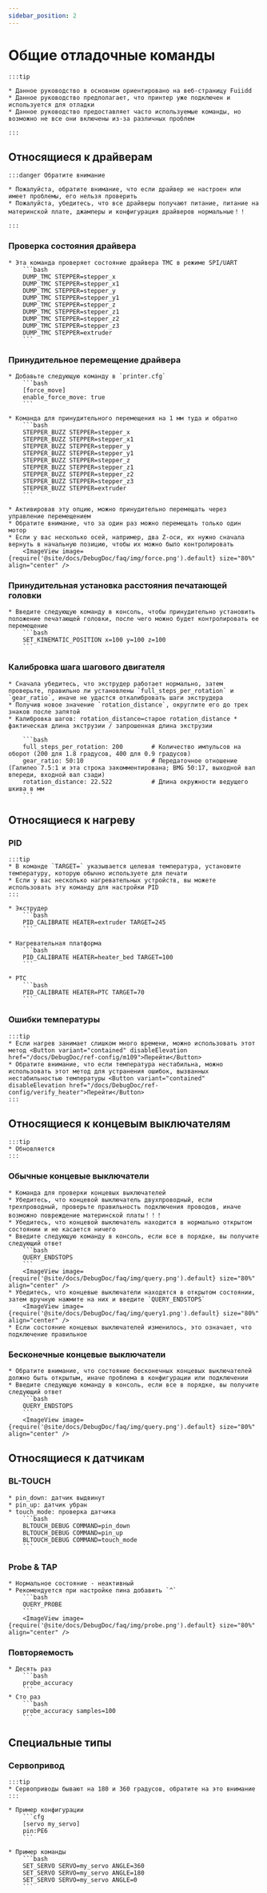 ```yaml
---
sidebar_position: 2
---
```








# Общие отладочные команды

    :::tip

    * Данное руководство в основном ориентировано на веб-страницу Fuiidd
    * Данное руководство предполагает, что принтер уже подключен и используется для отладки
    * Данное руководство предоставляет часто используемые команды, но возможно не все они включены из-за различных проблем

    :::

## Относящиеся к драйверам

    :::danger Обратите внимание

    * Пожалуйста, обратите внимание, что если драйвер не настроен или имеет проблемы, его нельзя проверить
    * Пожалуйста, убедитесь, что все драйверы получают питание, питание на материнской плате, джамперы и конфигурация драйверов нормальные！！

    :::


### Проверка состояния драйвера

    * Эта команда проверяет состояние драйвера TMC в режиме SPI/UART
        ```bash
        DUMP_TMC STEPPER=stepper_x
        DUMP_TMC STEPPER=stepper_x1
        DUMP_TMC STEPPER=stepper_y
        DUMP_TMC STEPPER=stepper_y1
        DUMP_TMC STEPPER=stepper_z
        DUMP_TMC STEPPER=stepper_z1
        DUMP_TMC STEPPER=stepper_z2
        DUMP_TMC STEPPER=stepper_z3
        DUMP_TMC STEPPER=extruder
        ```

### Принудительное перемещение драйвера

    * Добавьте следующую команду в `printer.cfg`
        ```bash
        [force_move]
        enable_force_move: true
        ```

    * Команда для принудительного перемещения на 1 мм туда и обратно
        ```bash
        STEPPER_BUZZ STEPPER=stepper_x
        STEPPER_BUZZ STEPPER=stepper_x1
        STEPPER_BUZZ STEPPER=stepper_y
        STEPPER_BUZZ STEPPER=stepper_y1
        STEPPER_BUZZ STEPPER=stepper_z
        STEPPER_BUZZ STEPPER=stepper_z1
        STEPPER_BUZZ STEPPER=stepper_z2
        STEPPER_BUZZ STEPPER=stepper_z3
        STEPPER_BUZZ STEPPER=extruder
        ```

    * Активировав эту опцию, можно принудительно перемещать через управление перемещением
    * Обратите внимание, что за один раз можно перемещать только один мотор
    * Если у вас несколько осей, например, два Z-оси, их нужно сначала вернуть в начальную позицию, чтобы их можно было контролировать
        <ImageView image={require('@site/docs/DebugDoc/faq/img/force.png').default} size="80%" align="center" />

### Принудительная установка расстояния печатающей головки

    * Введите следующую команду в консоль, чтобы принудительно установить положение печатающей головки, после чего можно будет контролировать ее перемещение
        ```bash
        SET_KINEMATIC_POSITION x=100 y=100 z=100
        ```
### Калибровка шага шагового двигателя
    * Сначала убедитесь, что экструдер работает нормально, затем проверьте, правильно ли установлены `full_steps_per_rotation` и `gear_ratio`, иначе не удастся откалибровать шаги экструдера
    * Получив новое значение `rotation_distance`, округлите его до трех знаков после запятой
    * Калибровка шагов: rotation_distance=старое rotation_distance * фактическая длина экструзии / запрошенная длина экструзии
    
        ```bash
        full_steps_per_rotation: 200        # Количество импульсов на оборот (200 для 1.8 градусов, 400 для 0.9 градусов)
        gear_ratio: 50:10                   # Передаточное отношение (Галилео 7.5:1 и эта строка закомментирована; BMG 50:17, выходной вал впереди, входной вал сзади)
        rotation_distance: 22.522           # Длина окружности ведущего шкива в мм
        ```
## Относящиеся к нагреву

### PID
    :::tip
    * В команде `TARGET=` указывается целевая температура, установите температуру, которую обычно используете для печати
    * Если у вас несколько нагревательных устройств, вы можете использовать эту команду для настройки PID
    :::

    * Экструдер
        ```bash
        PID_CALIBRATE HEATER=extruder TARGET=245
        ```

    * Нагревательная платформа
        ```bash
        PID_CALIBRATE HEATER=heater_bed TARGET=100
        ```

    * PTC
        ```bash
        PID_CALIBRATE HEATER=PTC TARGET=70
        ```

### Ошибки температуры

    :::tip
    * Если нагрев занимает слишком много времени, можно использовать этот метод <Button variant="contained" disableElevation href="/docs/DebugDoc/ref-config/m109">Перейти</Button>
    * Обратите внимание, что если температура нестабильна, можно использовать этот метод для устранения ошибок, вызванных нестабильностью температуры <Button variant="contained" disableElevation href="/docs/DebugDoc/ref-config/verify_heater">Перейти</Button>
    :::

## Относящиеся к концевым выключателям

    :::tip
    * Обновляется
    :::

### Обычные концевые выключатели
    * Команда для проверки концевых выключателей
    * Убедитесь, что концевой выключатель двухпроводный, если трехпроводный, проверьте правильность подключения проводов, иначе возможно повреждение материнской платы！！！
    * Убедитесь, что концевой выключатель находится в нормально открытом состоянии и не касается ничего
    * Введите следующую команду в консоль, если все в порядке, вы получите следующий ответ
        ```bash
        QUERY_ENDSTOPS
        ```
        <ImageView image={require('@site/docs/DebugDoc/faq/img/query.png').default} size="80%" align="center" />
    * Убедитесь, что концевые выключатели находятся в открытом состоянии, затем вручную нажмите на них и введите `QUERY_ENDSTOPS`
        <ImageView image={require('@site/docs/DebugDoc/faq/img/query1.png').default} size="80%" align="center" />
    * Если состояние концевых выключателей изменилось, это означает, что подключение правильное

### Бесконечные концевые выключатели
    * Обратите внимание, что состояние бесконечных концевых выключателей должно быть открытым, иначе проблема в конфигурации или подключении
    * Введите следующую команду в консоль, если все в порядке, вы получите следующий ответ
        ```bash
        QUERY_ENDSTOPS
        ```
        <ImageView image={require('@site/docs/DebugDoc/faq/img/query.png').default} size="80%" align="center" />

## Относящиеся к датчикам

### BL-TOUCH

    * pin_down: датчик выдвинут
    * pin_up: датчик убран
    * touch_mode: проверка датчика
        ```bash
        BLTOUCH_DEBUG COMMAND=pin_down
        BLTOUCH_DEBUG COMMAND=pin_up
        BLTOUCH_DEBUG COMMAND=touch_mode
        ```

### Probe & TAP

    * Нормальное состояние - неактивный
    * Рекомендуется при настройке пина добавить `^`
        ```bash
        QUERY_PROBE
        ```
        <ImageView image={require('@site/docs/DebugDoc/faq/img/probe.png').default} size="80%" align="center" />

### Повторяемость

    * Десять раз
        ```bash
        probe_accuracy
        ```
    * Сто раз
        ```bash
        probe_accuracy samples=100
        ```

## Специальные типы

### Сервопривод

    :::tip
    * Сервоприводы бывают на 180 и 360 градусов, обратите на это внимание
    :::

    * Пример конфигурации
        ```cfg
        [servo my_servo]
        pin:PE6
        ```

    * Пример команды
        ```bash
        SET_SERVO SERVO=my_servo ANGLE=360
        SET_SERVO SERVO=my_servo ANGLE=180
        SET_SERVO SERVO=my_servo ANGLE=0
        ```

